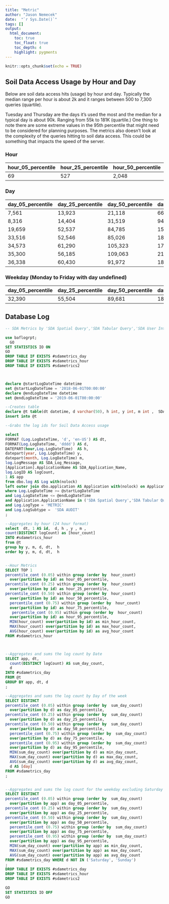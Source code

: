 ---
title: "Metric"
author: "Jason Nemecek"
date:  "`r Sys.Date()`"
tags: []
output: 
  html_document: 
    toc: true
    toc_float: true
    toc_depth: 4
    highlight: pygments
---

```{r setup, include=FALSE}
knitr::opts_chunk$set(echo = TRUE)
```

## Soil Data Access Usage by Hour and Day

Below are soil data access hits (usage) by hour and day. Typically the median range per hour is about 2k and it ranges between 500  to 7,300 queries (quartile).  

Tuesday and Thursday are the days it’s used the most and the median for a typical day is about 90k. Ranging from 55k to 181K (quartile.) One thing to note there are some extreme values in the 95th percentile that might need to be considered for planning purposes. The metrics also doesn’t look at the complexity of the queries hitting to soil data access. This could be something that impacts the speed of the server.

### Hour
hour_05_percentile|hour_25_percentile|hour_50_percentile|hour_75_percentile|hour_95_percentile|min_hour_count|max_hour_count|avg_hour_count
-------------|-------------|-------------|-------------|-------------|-------------|-------------|-------------
69|527|2,048|7,342|32,426|5|565,322|10,767


### Day
day_05_percentile|day_25_percentile|day_50_percentile|day_75_percentile|day_95_percentile|min_day_count|max_day_count|avg_day_count|day
------------|------------|------------|------------|------------|------------|------------|------------|------------
7,561|13,923|21,118|66,996|559,737|5,149|4,817,860|192,513|Sunday
8,316|14,404|31,519|94,307|481,157|5,976|12,470,806|348,879|Saturday
19,659|52,537|84,785|159,574|585,673|16,667|7,420,868|295,437|Monday
33,516|52,546|85,026|188,906|1,273,597|27,143|2,319,515|256,262|Friday
34,573|61,290|105,323|172,092|557,934|14,992|1,563,087|183,311|Thursday
35,300|56,185|109,063|210,785|1,083,900|6,916|6,612,823|330,289|Tuesday
36,338|60,430|91,972|185,929|778,698|9,629|1,366,856|201,693|Wednesday

### Weekday (Monday to Friday with day undefined) 
day_05_percentile|day_25_percentile|day_50_percentile|day_75_percentile|day_95_percentile|min_day_count|max_day_count|avg_day_count
---------------|---------------|---------------|---------------|---------------|---------------|---------------|---------------
32,390|55,504|89,681|181,065|867,614|6,916|7,420,868|253,409


## Database Log 

```{SQL}
-- SDA Metrics by 'SDA Spatial Query','SDA Tabular Query','SDA User Interface'

use baflogrpt; 
  GO
SET STATISTICS IO ON 
GO 
DROP TABLE IF EXISTS #sdametrics_day
DROP TABLE IF EXISTS #sdametrics_hour
DROP TABLE IF EXISTS #sdametrics2



declare @startLogDateTime datetime
set @startLogDateTime = '2018-06-01T00:00:00'
declare @endLogDateTime datetime
set @endLogDateTime = '2019-06-01T00:00:00'

--Creates table
declare @t table(dt datetime, d varchar(50), h int, y int, m int ,  SDA_Log_Message varchar(50), SDA_Application_Name varchar(50), logCount int, app int );
insert into @t

--Grabs the log ids for Soil Data Access usage

select 
FORMAT (Log.LogDateTime, 'd', 'en-US') AS dt,
FORMAT(Log.LogDateTime, 'dddd') AS d,
DATEPART(hour,Log.LogDateTime)  AS h,
datepart(year, Log.LogDateTime) y,
datepart(month, Log.LogDateTime) m,
log.LogMessage AS SDA_Log_Message,
[Application].ApplicationName AS SDA_Application_Name,
log.LogID AS logCount,
1 AS app
from dbo.log AS Log with(nolock)
left outer join dbo.application AS Application with(nolock) on Application.ApplicationID = Log.ApplicationID
where Log.LogDateTime >= @startLogDateTime
and Log.LogDateTime <= @endLogDateTime
and Application.ApplicationName in ('SDA Spatial Query','SDA Tabular Query','SDA User Interface')
and Log.LogType = 'METRIC'
and Log.LogSubtype =  'SDA AUDIT'
;

--Aggregates by hour (24 hour format) 
select  dt, 1 AS id,  d, h , y , m ,  
count(DISTINCT logCount) as [hour_count]
INTO #sdametrics_hour
from @t
group by y, m, d, dt,  h
order by y, m, d, dt,  h


--Hour Metrics
SELECT TOP 1 
percentile_cont (0.05) within group (order by  hour_count)
  over(partition by id) as hour_05_percentile,
percentile_cont (0.25) within group (order by  hour_count)
  over(partition by id) as hour_25_percentile,
percentile_cont (0.50) within group (order by  hour_count)
  over(partition by id) as hour_50_percentile,
  percentile_cont (0.75) within group (order by  hour_count)
  over(partition by id) as hour_75_percentile,
   percentile_cont (0.95) within group (order by  hour_count)
  over(partition by id) as hour_95_percentile,
  MIN(hour_count) over(partition by id) as min_hour_count,
  MAX(hour_count) over(partition by id) as max_hour_count,
  AVG(hour_count) over(partition by id) as avg_hour_count
FROM #sdametrics_hour



--Aggregates and sums the log count by Date
SELECT app, dt, 
  count(DISTINCT logCount) AS sum_day_count,
  d 
INTO #sdametrics_day
FROM @t
GROUP BY app, dt, d
;

--Aggregates and sums the log count by Day of the week
SELECT DISTINCT
percentile_cont (0.05) within group (order by  sum_day_count)
  over(partition by d) as day_05_percentile,
percentile_cont (0.25) within group (order by  sum_day_count)
  over(partition by d) as day_25_percentile,
percentile_cont (0.50) within group (order by  sum_day_count)
  over(partition by d) as day_50_percentile,
  percentile_cont (0.75) within group (order by  sum_day_count)
  over(partition by d) as day_75_percentile,
  percentile_cont (0.95) within group (order by  sum_day_count)
  over(partition by d) as day_95_percentile,
  MIN(sum_day_count) over(partition by d) as min_day_count,
  MAX(sum_day_count) over(partition by d) as max_day_count,
  AVG(sum_day_count) over(partition by d) as avg_day_count,
  d AS [day]
FROM #sdametrics_day
;


--Aggregates and sums the log count for the weekday excluding Saturday and Sunda
SELECT DISTINCT
percentile_cont (0.05) within group (order by  sum_day_count)
  over(partition by app) as day_05_percentile,
percentile_cont (0.25) within group (order by  sum_day_count)
  over(partition by app) as day_25_percentile,
percentile_cont (0.50) within group (order by  sum_day_count)
  over(partition by app) as day_50_percentile,
  percentile_cont (0.75) within group (order by  sum_day_count)
  over(partition by app) as day_75_percentile,
  percentile_cont (0.95) within group (order by  sum_day_count)
  over(partition by app) as day_95_percentile,
  MIN(sum_day_count) over(partition by app) as min_day_count,
  MAX(sum_day_count) over(partition by app) as max_day_count,
  AVG(sum_day_count) over(partition by app) as avg_day_count
FROM #sdametrics_day WHERE d NOT IN ('Saturday', 'Sunday')
;
DROP TABLE IF EXISTS #sdametrics_day
DROP TABLE IF EXISTS #sdametrics_hour
DROP TABLE IF EXISTS #sdametrics2

GO
SET STATISTICS IO OFF 
GO

```



